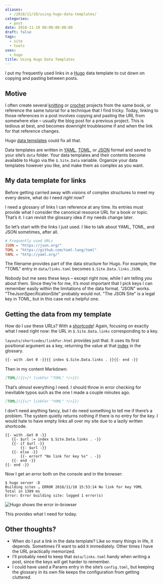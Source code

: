 ```yaml
---
aliases:
  - /2018/11/10/using-hugo-data-templates/
categories:
  - post
date: 2018-11-10 00:00:00-08:00
draft: false
tags:
  - site
  - tools
uses:
  - hugo
title: Using Hugo Data Templates
---
```


I put my frequently used links in a [Hugo](https://gohugo.io/) data
template to cut down on copying and pasting between posts.

## Motive

I often create several [knitting](/tags/knitting) or
[crochet](/tags/crochet) projects from the same book, or reference the
same tutorial for a technique that I find tricky. Today, linking to
those references in a post involves copying and pasting the URL from
somewhere else – usually the blog post for a previous project. This is
tedious at best, and becomes downright troublesome if and when the link
for that reference changes.

Hugo [data templates](https://gohugo.io/templates/data-templates/) could
fix all that.

Data templates are written in [YAML](https://yaml.org),
[TOML](https://github/toml-lang/toml), or [JSON](https://json.org)
format and saved to your site’s `data` folder. Your data templates and
their contents become available to Hugo via the `$.Site.Data` variable.
Organize your data templates however you like, and make them as complex
as you want.

## My data template for links

Before getting carried away with visions of complex structures to meet
my every desire, what do I need *right now*?

I need a glossary of links I can reference at any time. Its entries must
provide what I consider the canonical resource URL for a book or topic.
That’s it. I can revisit the glossary idea if my needs change later.

So let’s start with the links I just used. I like to talk about YAML,
TOML, and JSON sometimes, after all.

```toml title="data/links.toml"
# Frequently used URLs
JSON = "https://json.org/"
TOML = "https://github.com/toml-lang/toml"
YAML = "http://yaml.org/"
```

The filename provides part of the data structure for Hugo. For example,
the "TOML" entry in `data/links.toml` becomes `$.Site.Data.links.JSON`.

Nobody but me sees these keys – except right now, while I am telling
*you* about them. Since they’re for me, it’s most important that I pick
keys I can remember easily within the limitations of the data format.
"JSON" works. "TheJsonSpecificationSite" probably would not. "The JSON
Site" is a legal key in TOML, but in this case not a helpful one.

## Getting the data from my template

How do I *use* these URLs? With a
[shortcode](https://gohugo.io/templates/shortcode-templates/)\! Again,
focusing on exactly what I need right now: the URL in
`$.Site.Data.links` corresponding to a key.

`layouts/shortcodes/linkFor.html` provides just that. It uses its first
positional argument as a key, returning the value at that
[index](https://gohugo.io/functions/index-function/) in the glossary.

```html
{{- with .Get 0 -}}{{ index $.Site.Data.links . }}{{- end -}}
```

Then in my content Markdown:

```md
[TOML]({{</* linkFor "TOML" */>}})
```

That’s *almost* everything I need. I should throw in error checking for
inevitable typos such as the one I made a couple minutes ago.

```md
[TOML]({{</* linkFor "YOML" */>}})
```

I don’t need anything fancy, but I do need something to tell me if
there’s a problem. The system quietly returns nothing if there is no
entry for the key. I would hate to have empty links all over my site due
to a lazily written shortcode.

```
{{- with .Get 0 -}}
   {{- $url := index $.Site.Data.links . -}}
   {{- if $url -}}
       {{- $url -}}
   {{- else -}}
       {{- errorf "No link for key %s" . -}}
   {{- end -}}
{{- end -}}
```

Now I get an error both on the console and in the browser:

```
$ hugo server -D
Building sites … ERROR 2018/11/10 15:53:14 No link for key YOML
Total in 1389 ms
Error: Error building site: logged 1 error(s)
```

![Hugo shows the error in-browser](@img/2018/error-screenshot.png)

This provides what I need for today.

## Other thoughts?

- When do I put a link in the data template? Like so many things in
  life, it depends. Sometimes I’ll want to add it immediately. Other
  times I have the URL practically memorized.
- I’ll probably need to keep that `data/links.toml` handy when writing
  a post, since the keys will get harder to remember.
- I could have used a Params entry in the site’s `config.toml`, but
  keeping the glossary in its own file keeps the configuration from
  getting cluttered.
